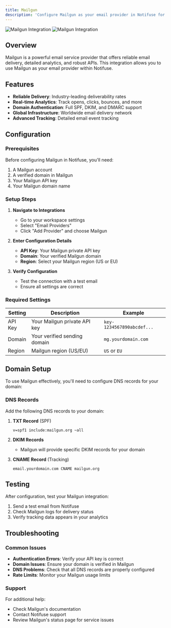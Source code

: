 ```yaml
---
title: Mailgun
description: 'Configure Mailgun as your email provider in Notifuse for reliable email delivery with advanced tracking and analytics.'
---
```


<img
  className="block dark:hidden"
  src="/assets/integrations/mailgun.png"
  alt="Mailgun Integration"
/>
<img
  className="hidden dark:block"
  src="/assets/integrations/mailgun.png"
  alt="Mailgun Integration"
/>

## Overview

Mailgun is a powerful email service provider that offers reliable email delivery, detailed analytics, and robust APIs. This integration allows you to use Mailgun as your email provider within Notifuse.

## Features

- **Reliable Delivery**: Industry-leading deliverability rates
- **Real-time Analytics**: Track opens, clicks, bounces, and more
- **Domain Authentication**: Full SPF, DKIM, and DMARC support
- **Global Infrastructure**: Worldwide email delivery network
- **Advanced Tracking**: Detailed email event tracking

## Configuration

### Prerequisites

Before configuring Mailgun in Notifuse, you'll need:

1. A Mailgun account
2. A verified domain in Mailgun
3. Your Mailgun API key
4. Your Mailgun domain name

### Setup Steps

1. **Navigate to Integrations**

   - Go to your workspace settings
   - Select "Email Providers"
   - Click "Add Provider" and choose Mailgun

2. **Enter Configuration Details**

   - **API Key**: Your Mailgun private API key
   - **Domain**: Your verified Mailgun domain
   - **Region**: Select your Mailgun region (US or EU)

3. **Verify Configuration**
   - Test the connection with a test email
   - Ensure all settings are correct

### Required Settings

| Setting | Description                  | Example                   |
| ------- | ---------------------------- | ------------------------- |
| API Key | Your Mailgun private API key | `key-1234567890abcdef...` |
| Domain  | Your verified sending domain | `mg.yourdomain.com`       |
| Region  | Mailgun region (US/EU)       | `US` or `EU`              |

## Domain Setup

To use Mailgun effectively, you'll need to configure DNS records for your domain:

### DNS Records

Add the following DNS records to your domain:

1. **TXT Record** (SPF)

   ```
   v=spf1 include:mailgun.org ~all
   ```

2. **DKIM Records**

   - Mailgun will provide specific DKIM records for your domain

3. **CNAME Record** (Tracking)
   ```
   email.yourdomain.com CNAME mailgun.org
   ```

## Testing

After configuration, test your Mailgun integration:

1. Send a test email from Notifuse
2. Check Mailgun logs for delivery status
3. Verify tracking data appears in your analytics

## Troubleshooting

### Common Issues

- **Authentication Errors**: Verify your API key is correct
- **Domain Issues**: Ensure your domain is verified in Mailgun
- **DNS Problems**: Check that all DNS records are properly configured
- **Rate Limits**: Monitor your Mailgun usage limits

### Support

For additional help:

- Check Mailgun's documentation
- Contact Notifuse support
- Review Mailgun's status page for service issues
